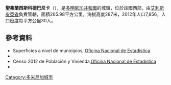 {{Coord|19|5|N|71|41|W|display=title}}

'''聖弗蘭西斯科德巴尼卡'''（{{lang-es|Bánica}}），是[[多明尼加共和國|多明尼加共和國]]的城鎮，位於該國西部，由[[艾利斯皮亞省|艾利斯皮亞省]]負責管轄，面積265.98平方公里，海拔高度287米，2012年人口7,856，人口密度每平方公里30人。

==參考資料==
*Superficies a nivel de municipios, [https://web.archive.org/web/20090417021712/http://one.gob.do/index.php?option=com_content&task=view&id=63&Itemid=283 Oficina Nacional de Estadistica]
*{{cite book
  | last =De la Fuente
  | first =Santiago
  | title =Geografía Dominicana
  | publisher =Editora Colegial Quisqueyana
  | year =1976
  | location =Santo Domingo, Dominican Republic
  | language =es }}
*Censo 2012 de Población y Vivienda,[https://web.archive.org/web/20090919214430/http://www.one.gob.do/index.php?module=articles&func=view&ptid=11&catid=120 Oficina Nacional de Estadistica]
*{{cite book
  | last = Tolentino Rojas
  | first = Vicente
  | title = Historia de la División Territorial Dominicana, 1494-1943
  | publisher = Colección Trujillo
  |year=1944
  | location = Ciudad Trujillo, República Dominicana
  | language = es }}

{{DominicanRepublic-geo-stub}}
[[Category:多米尼加城市|Category:多米尼加城市]]